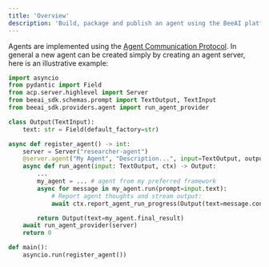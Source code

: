 ```yaml
---
title: 'Overview'
description: 'Build, package and publish an agent using the BeeAI platform'
---
```


Agents are implemented using the [Agent Communication Protocol](https://github.com/i-am-bee/beeai/tree/main/packages/acp-python-sdk).
In general a new agent can be created simply by creating an agent server, here is an illustrative example:

```python
import asyncio
from pydantic import Field
from acp.server.highlevel import Server
from beeai_sdk.schemas.prompt import TextOutput, TextInput
from beeai_sdk.providers.agent import run_agent_provider

class Output(TextInput):
    text: str = Field(default_factory=str)

async def register_agent() -> int:
    server = Server("researcher-agent")
    @server.agent("My Agent", "Description...", input=TextOutput, output=Output)
    async def run_agent(input: TextOutput, ctx) -> Output:
        ...
        my_agent = ... # agent from my preferred framework
        async for message in my_agent.run(prompt=input.text):
            # Report agent thoughts and stream output:
            await ctx.report_agent_run_progress(Output(text=message.content))

        return Output(text=my_agent.final_result)
    await run_agent_provider(server)
    return 0

def main():
    asyncio.run(register_agent())
```